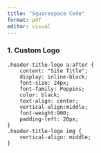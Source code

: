 ```yaml
---
title: "Squarespace Code"
format: pdf
editor: visual
---
```


### 1. Custom Logo 

    .header-title-logo a:after {
        content: "Site Title";
        display: inline-block;
        font-size: 24px;
        font-family: Poppins;
        color: black;
        text-align: center;
        vertical-align:middle;
        font-weight:900;
        padding-left: 20px;
    }
    .header-title-logo img {
        vertical-align: middle;
    }

